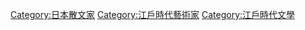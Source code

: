 [[Category:日本散文家|Category:日本散文家]]
[[Category:江戶時代藝術家|Category:江戶時代藝術家]]
[[Category:江戶時代文學|Category:江戶時代文學]]
